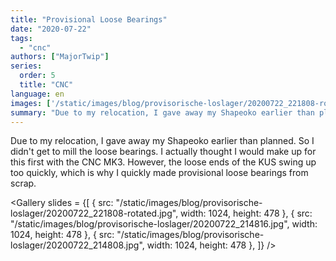 ```yaml
---
title: "Provisional Loose Bearings"
date: "2020-07-22"
tags: 
  - "cnc"
authors: ["MajorTwip"]
series:
  order: 5
  title: "CNC"
language: en
images: ['/static/images/blog/provisorische-loslager/20200722_221808-rotated.jpg']
summary: "Due to my relocation, I gave away my Shapeoko earlier than planned. So I didn't get to mill the loose bearings. I actually thought I would make up for this first with the CNC MK3. However, the loose ends of the KUS swing up too quickly, which is why I quickly made provisional loose bearings from scrap."
---
```


Due to my relocation, I gave away my Shapeoko earlier than planned. So I didn't get to mill the loose bearings. I actually thought I would make up for this first with the CNC MK3. However, the loose ends of the KUS swing up too quickly, which is why I quickly made provisional loose bearings from scrap.

<Gallery slides = {[
  { src: "/static/images/blog/provisorische-loslager/20200722_221808-rotated.jpg", width: 1024, height: 478 },
  { src: "/static/images/blog/provisorische-loslager/20200722_214816.jpg", width: 1024, height: 478 },
  { src: "/static/images/blog/provisorische-loslager/20200722_214808.jpg", width: 1024, height: 478 },
]} />